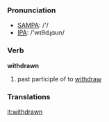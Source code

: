 === Pronunciation ===
*[[w:SAMPA|SAMPA]]: /'/
*[[w:IPA|IPA]]: /'wɪθdɻɑʊn/

=== Verb ===

'''withdrawn'''

# past participle of to [[withdraw]]

=== Translations ===

[[it:withdrawn]]